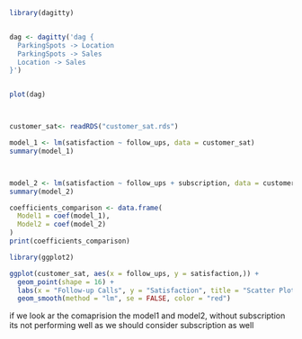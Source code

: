 ```r

library(dagitty)


dag <- dagitty('dag {
  ParkingSpots -> Location
  ParkingSpots -> Sales
  Location -> Sales
}')


plot(dag)



customer_sat<- readRDS("customer_sat.rds")

model_1 <- lm(satisfaction ~ follow_ups, data = customer_sat)
summary(model_1)



model_2 <- lm(satisfaction ~ follow_ups + subscription, data = customer_sat)
summary(model_2)

coefficients_comparison <- data.frame(
  Model1 = coef(model_1),
  Model2 = coef(model_2)
)
print(coefficients_comparison)

library(ggplot2)

ggplot(customer_sat, aes(x = follow_ups, y = satisfaction,)) +
  geom_point(shape = 16) +  
  labs(x = "Follow-up Calls", y = "Satisfaction", title = "Scatter Plot: Follow-up Calls vs Satisfaction") +
  geom_smooth(method = "lm", se = FALSE, color = "red") 
```
if we look ar the comaprision the model1 and model2, without subscription its not performing well as we should consider subscription as well

